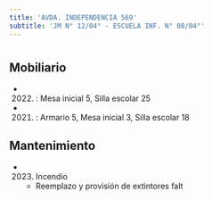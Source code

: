 ```yaml
---
title: 'AVDA. INDEPENDENCIA 569'
subtitle: 'JM N° 12/04° - ESCUELA INF. N° 08/04°'
---
```


#


## Mobiliario

*  (2022) : Mesa inicial 5, Silla escolar 25 

*  (2021) : Armario 5, Mesa inicial 3, Silla escolar 18 





## Mantenimiento

*  (2023) Incendio 
    + Reemplazo y provisión de extintores falt



